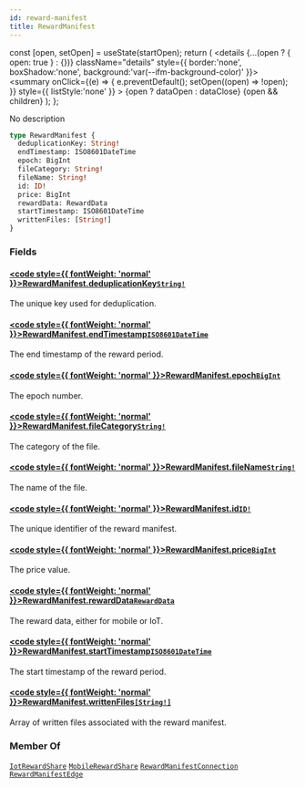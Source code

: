 ```yaml
---
id: reward-manifest
title: RewardManifest
---
```









  const [open, setOpen] = useState(startOpen);
  return (
    <details {...(open ? { open: true } : {})} className="details" style={{ border:'none', boxShadow:'none', background:'var(--ifm-background-color)' }}>
      <summary
        onClick={(e) => {
          e.preventDefault();
          setOpen((open) => !open);
        }}
        style={{ listStyle:'none' }}
      >
      {open ? dataOpen : dataClose}
      </summary>
      {open && children}
    </details>
  );
};








No description


```graphql
type RewardManifest {
  deduplicationKey: String!
  endTimestamp: ISO8601DateTime
  epoch: BigInt
  fileCategory: String!
  fileName: String!
  id: ID!
  price: BigInt
  rewardData: RewardData
  startTimestamp: ISO8601DateTime
  writtenFiles: [String!]
}
```




### Fields

#### [<code style={{ fontWeight: 'normal' }}>RewardManifest.<b>deduplicationKey</b></code>](#)<Bullet />[`String!`](/schema/types/scalars/string.mdx) <Badge class="badge badge--secondary" text="non-null"/> <Badge class="badge badge--secondary" text="scalar"/> 
The unique key used for deduplication.


#### [<code style={{ fontWeight: 'normal' }}>RewardManifest.<b>endTimestamp</b></code>](#)<Bullet />[`ISO8601DateTime`](/schema/types/scalars/iso8601-date-time.mdx) <Badge class="badge badge--secondary" text="scalar"/> 
The end timestamp of the reward period.


#### [<code style={{ fontWeight: 'normal' }}>RewardManifest.<b>epoch</b></code>](#)<Bullet />[`BigInt`](/schema/types/scalars/big-int.mdx) <Badge class="badge badge--secondary" text="scalar"/> 
The epoch number.


#### [<code style={{ fontWeight: 'normal' }}>RewardManifest.<b>fileCategory</b></code>](#)<Bullet />[`String!`](/schema/types/scalars/string.mdx) <Badge class="badge badge--secondary" text="non-null"/> <Badge class="badge badge--secondary" text="scalar"/> 
The category of the file.


#### [<code style={{ fontWeight: 'normal' }}>RewardManifest.<b>fileName</b></code>](#)<Bullet />[`String!`](/schema/types/scalars/string.mdx) <Badge class="badge badge--secondary" text="non-null"/> <Badge class="badge badge--secondary" text="scalar"/> 
The name of the file.


#### [<code style={{ fontWeight: 'normal' }}>RewardManifest.<b>id</b></code>](#)<Bullet />[`ID!`](/schema/types/scalars/id.mdx) <Badge class="badge badge--secondary" text="non-null"/> <Badge class="badge badge--secondary" text="scalar"/> 
The unique identifier of the reward manifest.


#### [<code style={{ fontWeight: 'normal' }}>RewardManifest.<b>price</b></code>](#)<Bullet />[`BigInt`](/schema/types/scalars/big-int.mdx) <Badge class="badge badge--secondary" text="scalar"/> 
The price value.


#### [<code style={{ fontWeight: 'normal' }}>RewardManifest.<b>rewardData</b></code>](#)<Bullet />[`RewardData`](/schema/types/unions/reward-data.mdx) <Badge class="badge badge--secondary" text="union"/> 
The reward data, either for mobile or IoT.


#### [<code style={{ fontWeight: 'normal' }}>RewardManifest.<b>startTimestamp</b></code>](#)<Bullet />[`ISO8601DateTime`](/schema/types/scalars/iso8601-date-time.mdx) <Badge class="badge badge--secondary" text="scalar"/> 
The start timestamp of the reward period.


#### [<code style={{ fontWeight: 'normal' }}>RewardManifest.<b>writtenFiles</b></code>](#)<Bullet />[`[String!]`](/schema/types/scalars/string.mdx) <Badge class="badge badge--secondary" text="list"/> <Badge class="badge badge--secondary" text="scalar"/> 
Array of written files associated with the reward manifest.






### Member Of

[`IotRewardShare`](/schema/types/objects/iot-reward-share.mdx)  <Badge class="badge badge--secondary" text="object"/><Bullet />[`MobileRewardShare`](/schema/types/objects/mobile-reward-share.mdx)  <Badge class="badge badge--secondary" text="object"/><Bullet />[`RewardManifestConnection`](/schema/types/objects/reward-manifest-connection.mdx)  <Badge class="badge badge--secondary" text="object"/><Bullet />[`RewardManifestEdge`](/schema/types/objects/reward-manifest-edge.mdx)  <Badge class="badge badge--secondary" text="object"/>

